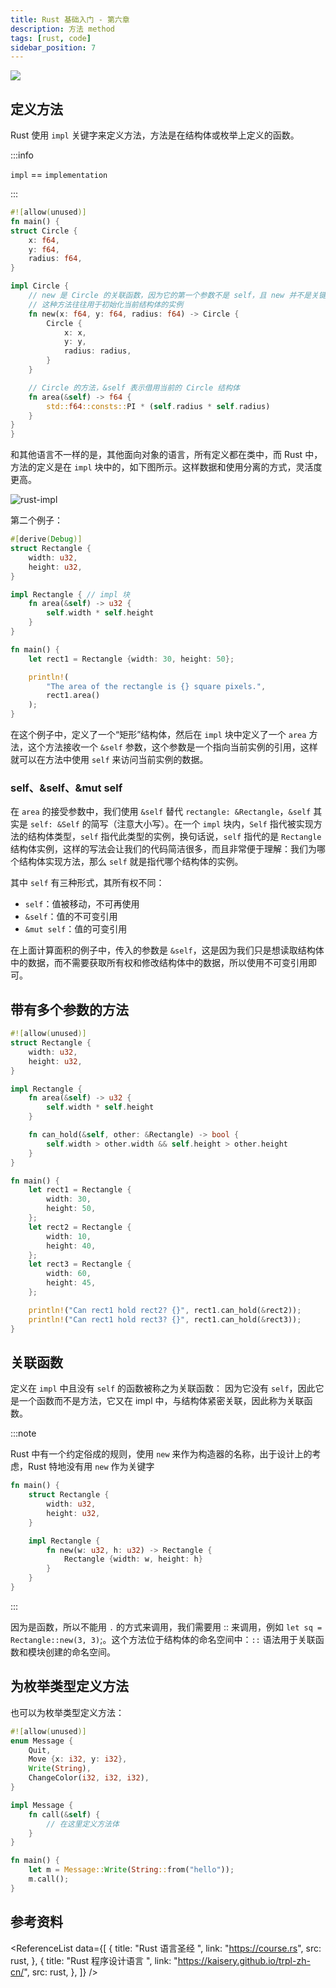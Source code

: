 ```yaml
---
title: Rust 基础入门 - 第六章
description: 方法 method
tags: [rust, code]
sidebar_position: 7
---
```



<img
  className="Badges"
  src="https://img.shields.io/badge/Author-WenjieWei-ff69b4?style=for-the-badge&logo=appveyor"
/>

## 定义方法

Rust 使用 `impl` 关键字来定义方法，方法是在结构体或枚举上定义的函数。

:::info

`impl` == `implementation`

:::

```rust
#![allow(unused)]
fn main() {
struct Circle {
    x: f64,
    y: f64,
    radius: f64,
}

impl Circle {
    // new 是 Circle 的关联函数，因为它的第一个参数不是 self，且 new 并不是关键字
    // 这种方法往往用于初始化当前结构体的实例
    fn new(x: f64, y: f64, radius: f64) -> Circle {
        Circle {
            x: x,
            y: y,
            radius: radius,
        }
    }

    // Circle 的方法，&self 表示借用当前的 Circle 结构体
    fn area(&self) -> f64 {
        std::f64::consts::PI * (self.radius * self.radius)
    }
}
}
```

和其他语言不一样的是，其他面向对象的语言，所有定义都在类中，而 Rust 中，方法的定义是在 `impl` 块中的，如下图所示。这样数据和使用分离的方式，灵活度更高。

![rust-impl](./assets/rust-impl.png)

第二个例子：

```rust
#[derive(Debug)]
struct Rectangle {
    width: u32,
    height: u32,
}

impl Rectangle { // impl 块
    fn area(&self) -> u32 {
        self.width * self.height
    }
}

fn main() {
    let rect1 = Rectangle {width: 30, height: 50};

    println!(
        "The area of the rectangle is {} square pixels.",
        rect1.area()
    );
}

```

在这个例子中，定义了一个“矩形”结构体，然后在 `impl` 块中定义了一个 `area` 方法，这个方法接收一个 `&self` 参数，这个参数是一个指向当前实例的引用，这样就可以在方法中使用 `self` 来访问当前实例的数据。

### self、&self、&mut self

在 `area` 的接受参数中，我们使用 `&self` 替代 `rectangle: &Rectangle`，`&self` 其实是 `self: &Self` 的简写（注意大小写）。在一个 `impl` 块内，`Self` 指代被实现方法的结构体类型，`self` 指代此类型的实例，换句话说，`self` 指代的是 `Rectangle` 结构体实例，这样的写法会让我们的代码简洁很多，而且非常便于理解：我们为哪个结构体实现方法，那么 `self` 就是指代哪个结构体的实例。

其中 `self` 有三种形式，其所有权不同：

- `self`：值被移动，不可再使用
- `&self`：值的不可变引用
- `&mut self`：值的可变引用

在上面计算面积的例子中，传入的参数是 `&self`，这是因为我们只是想读取结构体中的数据，而不需要获取所有权和修改结构体中的数据，所以使用不可变引用即可。

## 带有多个参数的方法

```rust
#![allow(unused)]
struct Rectangle {
    width: u32,
    height: u32,
}

impl Rectangle {
    fn area(&self) -> u32 {
        self.width * self.height
    }

    fn can_hold(&self, other: &Rectangle) -> bool {
        self.width > other.width && self.height > other.height
    }
}

fn main() {
    let rect1 = Rectangle {
        width: 30,
        height: 50,
    };
    let rect2 = Rectangle {
        width: 10,
        height: 40,
    };
    let rect3 = Rectangle {
        width: 60,
        height: 45,
    };

    println!("Can rect1 hold rect2? {}", rect1.can_hold(&rect2));
    println!("Can rect1 hold rect3? {}", rect1.can_hold(&rect3));
}
```

## 关联函数

定义在 `impl` 中且没有 `self` 的函数被称之为关联函数： 因为它没有 `self`，因此它是一个函数而不是方法，它又在 impl 中，与结构体紧密关联，因此称为关联函数。

:::note

Rust 中有一个约定俗成的规则，使用 `new` 来作为构造器的名称，出于设计上的考虑，Rust 特地没有用 `new` 作为关键字

```rust
fn main() {
    struct Rectangle {
        width: u32,
        height: u32,
    }

    impl Rectangle {
        fn new(w: u32, h: u32) -> Rectangle {
            Rectangle {width: w, height: h}
        }
    }
}
```

:::

因为是函数，所以不能用 `.` 的方式来调用，我们需要用 :: 来调用，例如 `let sq = Rectangle::new(3, 3)`;。这个方法位于结构体的命名空间中：`::` 语法用于关联函数和模块创建的命名空间。

## 为枚举类型定义方法

也可以为枚举类型定义方法：

```rust
#![allow(unused)]
enum Message {
    Quit,
    Move {x: i32, y: i32},
    Write(String),
    ChangeColor(i32, i32, i32),
}

impl Message {
    fn call(&self) {
        // 在这里定义方法体
    }
}

fn main() {
    let m = Message::Write(String::from("hello"));
    m.call();
}
```

## 参考资料

<ReferenceList
  data={[
    {
      title: "Rust 语言圣经 ",
      link: "https://course.rs",
      src: rust,
    },
    {
      title: "Rust 程序设计语言 ",
      link: "https://kaisery.github.io/trpl-zh-cn/",
      src: rust,
    },
  ]}
/>
